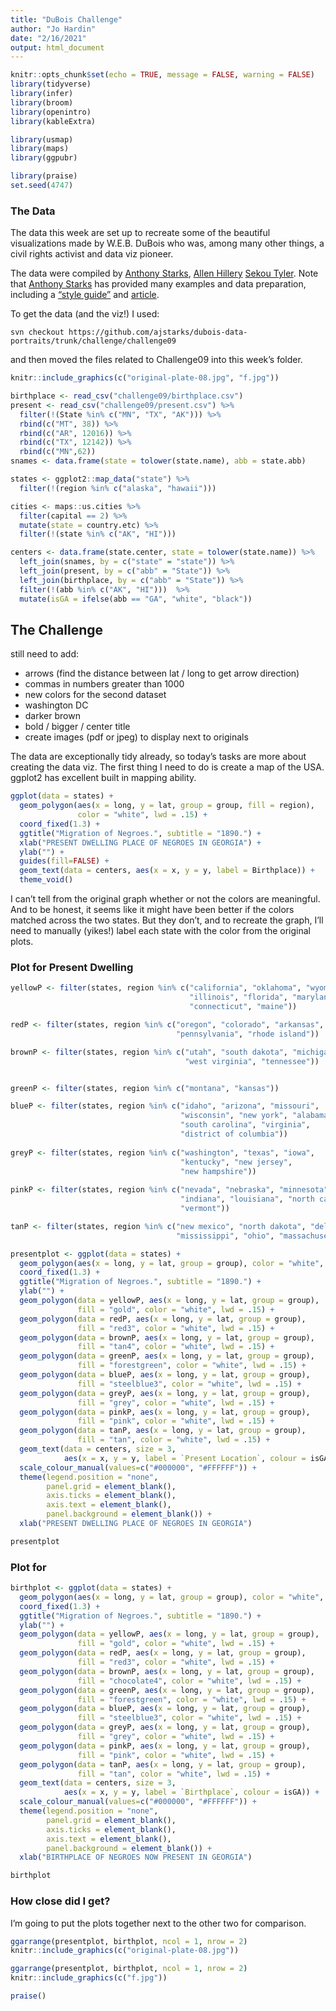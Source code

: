 ```yaml
---
title: "DuBois Challenge"
author: "Jo Hardin"
date: "2/16/2021"
output: html_document
---
```


```r
knitr::opts_chunk$set(echo = TRUE, message = FALSE, warning = FALSE)
library(tidyverse)
library(infer)
library(broom)
library(openintro)
library(kableExtra)

library(usmap)
library(maps)
library(ggpubr)

library(praise)
set.seed(4747)
```

### The Data

The data this week are set up to recreate some of the beautiful visualizations made by W.E.B. DuBois who was, among many other things, a civil rights activist and data viz pioneer.

The data were compiled by [Anthony Starks](https://twitter.com/ajstarks), [Allen Hillery](https://twitter.com/AlDatavizguy/status/1358454676497313792?s=20) [Sekou Tyler](https://twitter.com/sqlsekou/status/1360281040657522689?s=20). 
Note that [Anthony Starks](https://twitter.com/AlDatavizguy/status/1358454677445218304?s=20) has provided many examples and data preparation, including a ["style guide"](https://github.com/ajstarks/dubois-data-portraits/blob/master/dubois-style.pdf) and [article](https://medium.com/nightingale/recreating-w-e-b-du-boiss-data-portraits-87dd36096f34).

To get the data (and the viz!) I used: 

`svn checkout https://github.com/ajstarks/dubois-data-portraits/trunk/challenge/challenge09`

and then moved the files related to Challenge09 into this week's folder.

```r
knitr::include_graphics(c("original-plate-08.jpg", "f.jpg"))
```

```r
birthplace <- read_csv("challenge09/birthplace.csv")
present <- read_csv("challenge09/present.csv") %>%
  filter(!(State %in% c("MN", "TX", "AK"))) %>%
  rbind(c("MT", 38)) %>%
  rbind(c("AR", 12016)) %>%
  rbind(c("TX", 12142)) %>%
  rbind(c("MN",62))
snames <- data.frame(state = tolower(state.name), abb = state.abb)

states <- ggplot2::map_data("state") %>%
  filter(!(region %in% c("alaska", "hawaii")))

cities <- maps::us.cities %>%
  filter(capital == 2) %>%
  mutate(state = country.etc) %>%
  filter(!(state %in% c("AK", "HI"))) 

centers <- data.frame(state.center, state = tolower(state.name)) %>%
  left_join(snames, by = c("state" = "state")) %>%
  left_join(present, by = c("abb" = "State")) %>%
  left_join(birthplace, by = c("abb" = "State")) %>%
  filter(!(abb %in% c("AK", "HI")))  %>%
  mutate(isGA = ifelse(abb == "GA", "white", "black"))
```



## The Challenge

still need to add:

* arrows (find the distance between lat / long to get arrow direction) 
* commas in numbers greater than 1000 
* new colors for the second dataset 
* washington DC 
* darker brown 
* bold / bigger / center title 
* create images (pdf or jpeg) to display next to originals


The data are exceptionally tidy already, so today's tasks are more about creating the data viz.  The first thing I need to do is create a map of the USA.  ggplot2 has excellent built in mapping ability.


```r
ggplot(data = states) + 
  geom_polygon(aes(x = long, y = lat, group = group, fill = region), 
               color = "white", lwd = .15) + 
  coord_fixed(1.3) +
  ggtitle("Migration of Negroes.", subtitle = "1890.") +
  xlab("PRESENT DWELLING PLACE OF NEGROES IN GEORGIA") + 
  ylab("") + 
  guides(fill=FALSE) +
  geom_text(data = centers, aes(x = x, y = y, label = Birthplace)) + 
  theme_void()
```




I can't tell from the original graph whether or not the colors are meaningful.  And to be honest, it seems like it might have been better if the colors matched across the two states.  But they don't, and to recreate the graph, I'll need to manually (yikes!) label each state with the color from the original plots.

### Plot for Present Dwelling


```r
yellowP <- filter(states, region %in% c("california", "oklahoma", "wyoming",
                                        "illinois", "florida", "maryland", 
                                        "connecticut", "maine"))

redP <- filter(states, region %in% c("oregon", "colorado", "arkansas",
                                     "pennsylvania", "rhode island"))

brownP <- filter(states, region %in% c("utah", "south dakota", "michigan",
                                       "west virginia", "tennessee"))


greenP <- filter(states, region %in% c("montana", "kansas"))

blueP <- filter(states, region %in% c("idaho", "arizona", "missouri", 
                                      "wisconsin", "new york", "alabama",
                                      "south carolina", "virginia",
                                      "district of columbia"))
                 
greyP <- filter(states, region %in% c("washington", "texas", "iowa",
                                      "kentucky", "new jersey", 
                                      "new hampshire"))                 
                 
pinkP <- filter(states, region %in% c("nevada", "nebraska", "minnesota",
                                      "indiana", "louisiana", "north carolina",
                                      "vermont"))

tanP <- filter(states, region %in% c("new mexico", "north dakota", "deleware",
                                     "mississippi", "ohio", "massachusetts"))
```



```r
presentplot <- ggplot(data = states) + 
  geom_polygon(aes(x = long, y = lat, group = group), color = "white", lwd = .15) + 
  coord_fixed(1.3) +
  ggtitle("Migration of Negroes.", subtitle = "1890.") +
  ylab("") + 
  geom_polygon(data = yellowP, aes(x = long, y = lat, group = group), 
               fill = "gold", color = "white", lwd = .15) +
  geom_polygon(data = redP, aes(x = long, y = lat, group = group), 
               fill = "red3", color = "white", lwd = .15) +
  geom_polygon(data = brownP, aes(x = long, y = lat, group = group), 
               fill = "tan4", color = "white", lwd = .15) +
  geom_polygon(data = greenP, aes(x = long, y = lat, group = group), 
               fill = "forestgreen", color = "white", lwd = .15) +
  geom_polygon(data = blueP, aes(x = long, y = lat, group = group), 
               fill = "steelblue3", color = "white", lwd = .15) +
  geom_polygon(data = greyP, aes(x = long, y = lat, group = group), 
               fill = "grey", color = "white", lwd = .15) +
  geom_polygon(data = pinkP, aes(x = long, y = lat, group = group), 
               fill = "pink", color = "white", lwd = .15) +
  geom_polygon(data = tanP, aes(x = long, y = lat, group = group), 
               fill = "tan", color = "white", lwd = .15) +
  geom_text(data = centers, size = 3,
            aes(x = x, y = y, label = `Present Location`, colour = isGA)) + 
  scale_colour_manual(values=c("#000000", "#FFFFFF")) +
  theme(legend.position = "none",
        panel.grid = element_blank(),
        axis.ticks = element_blank(),
        axis.text = element_blank(),
        panel.background = element_blank()) +
  xlab("PRESENT DWELLING PLACE OF NEGROES IN GEORGIA")  

presentplot
```


### Plot for 

```r
birthplot <- ggplot(data = states) + 
  geom_polygon(aes(x = long, y = lat, group = group), color = "white", lwd = .15) + 
  coord_fixed(1.3) +
  ggtitle("Migration of Negroes.", subtitle = "1890.") +
  ylab("") + 
  geom_polygon(data = yellowP, aes(x = long, y = lat, group = group), 
               fill = "gold", color = "white", lwd = .15) +
  geom_polygon(data = redP, aes(x = long, y = lat, group = group), 
               fill = "red3", color = "white", lwd = .15) +
  geom_polygon(data = brownP, aes(x = long, y = lat, group = group), 
               fill = "chocolate4", color = "white", lwd = .15) +
  geom_polygon(data = greenP, aes(x = long, y = lat, group = group), 
               fill = "forestgreen", color = "white", lwd = .15) +
  geom_polygon(data = blueP, aes(x = long, y = lat, group = group), 
               fill = "steelblue3", color = "white", lwd = .15) +
  geom_polygon(data = greyP, aes(x = long, y = lat, group = group), 
               fill = "grey", color = "white", lwd = .15) +
  geom_polygon(data = pinkP, aes(x = long, y = lat, group = group), 
               fill = "pink", color = "white", lwd = .15) +
  geom_polygon(data = tanP, aes(x = long, y = lat, group = group), 
               fill = "tan", color = "white", lwd = .15) +
  geom_text(data = centers, size = 3,
            aes(x = x, y = y, label = `Birthplace`, colour = isGA)) + 
  scale_colour_manual(values=c("#000000", "#FFFFFF")) +
  theme(legend.position = "none",
        panel.grid = element_blank(),
        axis.ticks = element_blank(),
        axis.text = element_blank(),
        panel.background = element_blank()) +
  xlab("BIRTHPLACE OF NEGROES NOW PRESENT IN GEORGIA")  

birthplot
```


###  How close did I get?

I'm going to put the plots together next to the other two for comparison.

```r
ggarrange(presentplot, birthplot, ncol = 1, nrow = 2)
knitr::include_graphics(c("original-plate-08.jpg"))
```

```r
ggarrange(presentplot, birthplot, ncol = 1, nrow = 2)
knitr::include_graphics(c("f.jpg"))
```

```r
praise()
```
